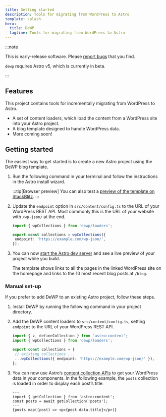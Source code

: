 ```yaml
---
title: Getting started
description: Tools for migrating from WordPress to Astro
template: splash
hero:
  title: DeWP
  tagline: Tools for migrating from WordPress to Astro
---
```



:::note

This is early-release software.
Please [report bugs](https://github.com/delucis/dewp) that you find.

`dewp` requires Astro v5, which is currently in beta.

:::

## Features

This project contains tools for incrementally migrating from WordPress to Astro.

- A set of content loaders, which load the content from a WordPress site into your Astro project.
- A blog template designed to handle WordPress data.
- More coming soon!

## Getting started

The easiest way to get started is to create a new Astro project using the DeWP blog template.

<Steps>

1. Run the following command in your terminal and follow the instructions in the Astro install wizard.

   <PackageManagers
   	type="create"
   	pkg="astro"
   	args="--template delucis/dewp/examples/blog-starter"
   />

   :::tip[Browser preview]
   You can also test a [preview of the template on StackBlitz](https://stackblitz.com/github/delucis/dewp/tree/main/examples/blog-starter).
   :::

2. Update the `endpoint` option in `src/content/config.ts` to the URL of your WordPress REST API. Most commonly this is the URL of your website with `/wp-json/` at the end.

   ```ts title="src/content/config.ts" "'https://example.com/wp-json/'"
   import { wpCollections } from 'dewp/loaders';

   export const collections = wpCollections({
   	endpoint: 'https://example.com/wp-json/',
   });
   ```

3. You can now [start the Astro dev server](https://docs.astro.build/en/install-and-setup/#start-the-astro-dev-server) and see a live preview of your project while you build.

   The template shows links to all the pages in the linked WordPress site on the homepage and links to the 10 most recent blog posts at `/blog`.

</Steps>

### Manual set-up

If you prefer to add DeWP to an existing Astro project, follow these steps.

<Steps>

1. Install DeWP by running the following command in your project directory.

   <PackageManagers pkg="dewp" />

2. Add the DeWP content loaders to `src/content/config.ts`, setting `endpoint` to the URL of your WordPress REST API.

   ```ts title="src/content/config.ts" ins={2,6}
   import { z, defineCollection } from 'astro:content';
   import { wpCollections } from 'dewp/loaders';

   export const collections = {
   	// existing collections ...
   	...wpCollections({ endpoint: 'https://example.com/wp-json/' }),
   };
   ```

3. You can now use Astro’s [content collection APIs](https://5-0-0-beta.docs.astro.build/en/guides/content-collections/) to get your WordPress data in your components. In the following example, the `posts` collection is loaded in order to display each post’s title:

   ```astro title="example.astro"
   ---
   import { getCollection } from 'astro:content';
   const posts = await getCollection('posts');
   ---
   {posts.map((post) => <p>{post.data.title}</p>)}
   ```

</Steps>
